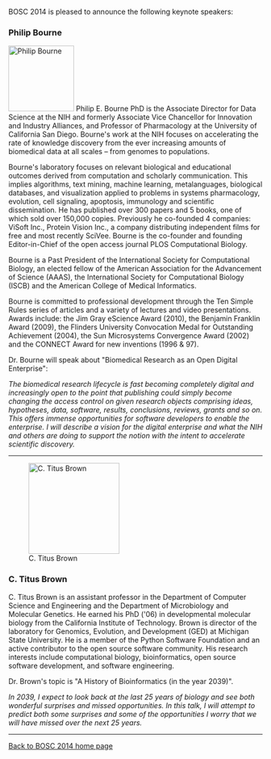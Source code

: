 BOSC 2014 is pleased to announce the following keynote speakers:

=== Philip Bourne ===

[[Image:PhilipBourne.jpg|130px|left|Philip Bourne]]
Philip E. Bourne PhD is the Associate Director for Data Science at the NIH and formerly Associate Vice Chancellor for Innovation and Industry Alliances, and Professor of Pharmacology at the University of California San Diego. Bourne's work at the NIH focuses on accelerating  the rate of knowledge discovery from the ever increasing amounts of biomedical data at all scales – from genomes to populations. 

Bourne's laboratory focuses on relevant biological and educational outcomes derived from computation and scholarly communication. This implies algorithms, text mining, machine learning, metalanguages, biological databases, and visualization applied to problems in systems pharmacology, evolution, cell signaling, apoptosis, immunology and scientific dissemination. He has published over 300 papers and 5 books, one of which sold over 150,000 copies. Previously he co-founded 4 companies: ViSoft Inc., Protein Vision Inc., a company distributing independent films for free and most recently SciVee. Bourne is the co-founder and founding Editor-in-Chief of the open access journal PLOS Computational Biology.

Bourne is a Past President of the International Society for Computational Biology, an elected fellow of the American Association for the Advancement of Science (AAAS), the International Society for Computational Biology (ISCB) and the American College of Medical Informatics.

Bourne is committed to professional development through the Ten Simple Rules series of articles and a variety of lectures and video presentations. Awards include: the Jim Gray eScience Award (2010), the Benjamin Franklin Award (2009), the Flinders University Convocation Medal for Outstanding Achievement (2004), the Sun Microsystems Convergence Award (2002) and the CONNECT Award for new inventions (1996 & 97).


Dr. Bourne will speak about "Biomedical Research as an Open Digital Enterprise":

''The biomedical research lifecycle is fast becoming completely digital and increasingly open to the point that publishing could simply become changing the access control on given research objects comprising ideas, hypotheses, data, software, results, conclusions, reviews, grants and so on. This offers immense opportunities for software developers to enable the enterprise. I will describe a vision for the digital enterprise and what the NIH and others are doing to support the notion with the intent to accelerate scientific discovery.''

----

[[Image:TitusBrown.jpg|180px|right|C. Titus Brown]]

=== C. Titus Brown ===

C. Titus Brown is an assistant professor in the Department of Computer Science and Engineering and the Department of Microbiology and Molecular Genetics. He earned his PhD ('06) in developmental molecular biology from the California Institute of Technology. Brown is director of the laboratory for Genomics, Evolution, and Development (GED) at Michigan State University. He is a member of the Python Software Foundation and an active contributor to the open source software community. His research interests include computational biology, bioinformatics, open source software development, and software engineering.

Dr. Brown's topic is  "A History of Bioinformatics (in the year 2039)".

''In 2039, I expect to look back at the last 25 years of biology and see both wonderful surprises and missed opportunities.  In this talk, I will attempt to predict both some surprises and some of the opportunities I worry that we will have missed over the next 25 years.''
----
[[BOSC_2014|Back to BOSC 2014 home page]]